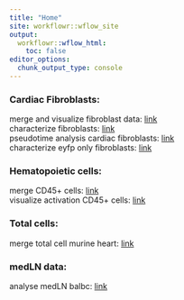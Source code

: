 ```yaml
---
title: "Home"
site: workflowr::wflow_site
output:
  workflowr::wflow_html:
    toc: false
editor_options:
  chunk_output_type: console
---
```


### Cardiac Fibroblasts:  
merge and visualize fibroblast data: [link](mergeAndVisData_TCRM_2.html)  
characterize fibroblasts: [link](characterizeFibroblasts.html)  
pseudotime analysis cardiac fibroblasts: [link](pseudotimeAnalysisFibroblasts.html)  
characterize eyfp only fibroblasts: [link](characterizeEyfpFibroblasts.html)  

### Hematopoietic cells:  
merge CD45+ cells: [link](mergeCD45cells.html)  
visualize activation CD45+ cells:  [link](visGrps_CD45Data.html)  

### Total cells:  
merge total cell murine heart: [link](mergeTotalCells_MuHeart.html)  

### medLN data:  
analyse medLN balbc: [link](analyseMedLN_balbc.html)  
